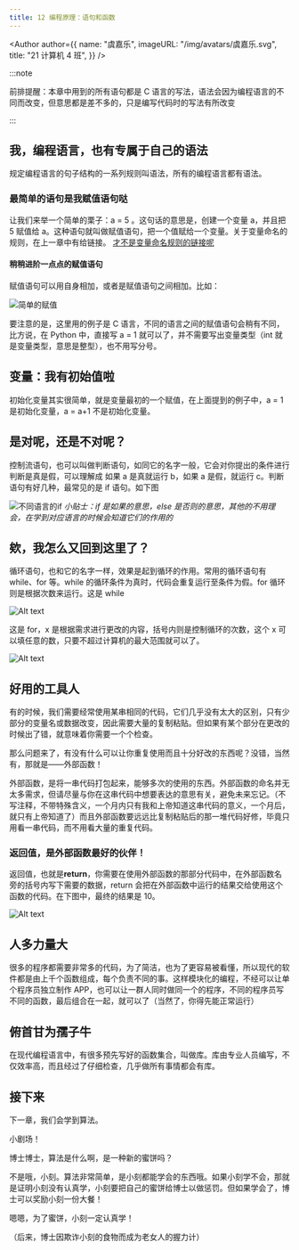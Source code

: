 ---
title: 12 编程原理：语句和函数
---

<Author
  author={{
    name: "虞嘉乐",
    imageURL: "/img/avatars/虞嘉乐.svg",
    title: "21 计算机 4 班",
  }}
/>

<BVideo src="BV1EW411u7th" p="12" />

:::note

前排提醒：本章中用到的所有语句都是 C 语言的写法，语法会因为编程语言的不同而改变，但意思都是差不多的，只是编写代码时的写法有所改变

:::

## 我，编程语言，也有专属于自己的语法

规定编程语言的句子结构的一系列规则叫语法，所有的编程语言都有语法。

### 最简单的语句是我赋值语句哒

让我们来举一个简单的栗子：a = 5 。这句话的意思是，创建一个变量 a，并且把 5 赋值给 a。这种语句就叫做赋值语句，把一个值赋给一个变量。关于变量命名的规则，在上一章中有给链接。 [才不是变量命名规则的链接呢](https://www.runoob.com/cprogramming/c-variables.html)

#### 稍稍进阶一点点的赋值语句

赋值语句可以用自身相加，或者是赋值语句之间相加。比如：

![简单的赋值](./20221116201704.png)

要注意的是，这里用的例子是 C 语言，不同的语言之间的赋值语句会稍有不同，比方说，在 Python 中，直接写 a = 1 就可以了，并不需要写出变量类型（int 就是变量类型，意思是整型），也不用写分号。

## 变量：我有初始值啦

初始化变量其实很简单，就是变量最初的一个赋值，在上面提到的例子中，a = 1 是初始化变量，a = a+1 不是初始化变量。

## 是对呢，还是不对呢？

控制流语句，也可以叫做判断语句，如同它的名字一般，它会对你提出的条件进行判断是真是假，可以理解成 如果 a 是真就运行 b，如果 a 是假，就运行 c。判断语句有好几种，最常见的是 if 语句。如下图

![不同语言的if](./20221116205529.png)
_小贴士：if 是如果的意思，else 是否则的意思，其他的不用理会，在学到对应语言的时候会知道它们的作用的_

## 欸，我怎么又回到这里了？

循环语句，也和它的名字一样，效果是起到循环的作用。常用的循环语句有 while、for 等。while 的循环条件为真时，代码会重复运行至条件为假。for 循环则是根据次数来运行。这是 while

![Alt text](./20221116212125.png)

这是 for，x 是根据需求进行更改的内容，括号内则是控制循环的次数，这个 x 可以填任意的数，只要不超过计算机的最大范围就可以了。

![Alt text](./20221116212215.png)

## 好用的工具人

有的时候，我们需要经常使用某串相同的代码，它们几乎没有太大的区别，只有少部分的变量名或数据改变，因此需要大量的复制粘贴。但如果有某个部分在更改的时候出了错，就意味着你需要一个个检查。

那么问题来了，有没有什么可以让你重复使用而且十分好改的东西呢？没错，当然有，那就是——外部函数！

外部函数，是将一串代码打包起来，能够多次的使用的东西。外部函数的命名并无太多需求，但请尽量与你在这串代码中想要表达的意思有关，避免未来忘记。（不写注释，不带特殊含义，一个月内只有我和上帝知道这串代码的意义，一个月后，就只有上帝知道了）而且外部函数要远远比复制粘贴后的那一堆代码好修，毕竟只用看一串代码，而不用看大量的重复代码。

### 返回值，是外部函数最好的伙伴！

返回值，也就是**return**，你需要在使用外部函数的那部分代码中，在外部函数名旁的括号内写下需要的数据，return 会把在外部函数中运行的结果交给使用这个函数的代码。在下图中，最终的结果是 10。

![Alt text](./20221116215640.png)

## 人多力量大

很多的程序都需要非常多的代码，为了简洁，也为了更容易被看懂，所以现代的软件都是由上千个函数组成，每个负责不同的事。这样模块化的编程，不经可以让单个程序员独立制作 APP，也可以让一群人同时做同一个的程序，不同的程序员写不同的函数，最后组合在一起，就可以了（当然了，你得先能正常运行）

## 俯首甘为孺子牛

在现代编程语言中，有很多预先写好的函数集合，叫做库。库由专业人员编写，不仅效率高，而且经过了仔细检查，几乎做所有事情都会有库。

## 接下来

下一章，我们会学到算法。

小剧场！

博士博士，算法是什么啊，是一种新的蜜饼吗？

不是哦，小刻。算法非常简单，是小刻都能学会的东西哦。如果小刻学不会，那就是证明小刻没有认真学，小刻要把自己的蜜饼给博士以做惩罚。但如果学会了，博士可以奖励小刻一份大餐！

嗯嗯，为了蜜饼，小刻一定认真学！

（后来，博士因欺诈小刻的食物而成为老女人的握力计）
